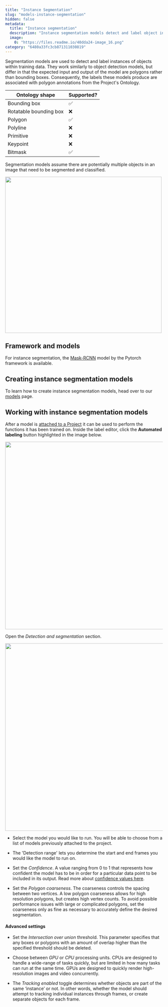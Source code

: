 ```yaml
---
title: "Instance Segmentation"
slug: "models-instance-segmentation"
hidden: false
metadata: 
  title: "Instance segmentation"
  description: "Instance segmentation models detect and label object instances using polygons. Learn with Encord how to create and use these models using Mask-RCNN with PyTorch framework."
  image: 
    0: "https://files.readme.io/40dda24-image_16.png"
category: "6480a33fc3cb871311030819"
---
```


Segmentation models are used to detect and label instances of objects within training data. They work similarly to object detection models, but differ in that the expected input and output of the model are polygons rather than bounding boxes. Consequently, the labels these models produce are associated with polygon annotations from the Project's Ontology.

| **Ontology shape**     | **Supported?** |
|------------------------|-------------------|
| Bounding box           | ✅                 | 
| Rotatable bounding box | ❌                 | 
| Polygon                | ✅                 |
| Polyline               | ❌                 | 
| Primitive              | ❌                 |
| Keypoint               | ❌                 | 
| Bitmask                | ✅                 | 

<Note>Segmentation models assume there are potentially multiple objects in an image that need to be segmented and classified. </Note>

<img src="https://storage.googleapis.com/docs-media.encord.com/static/img/Apollo/create-instance-segmentation.png" width="500" />

## Framework and models

For instance segmentation, the [Mask-RCNN](https://arxiv.org/abs/1703.06870) model by the Pytorch framework is available. 

## Creating instance segmentation models

To learn how to create instance segmentation models, head over to our [models](/platform-documentation/Annotate/models#creating-models) page.

## Working with instance segmentation models

After a model is [attached to a Project](/platform-documentation/Annotate/models#attaching-models-to-projects) it can be used to perform the functions it has been trained on. Inside the label editor, click the **Automated labeling** button highlighted in the image below. 

<div class="flex justify-center">
    <img src="https://storage.googleapis.com/docs-media.encord.com/static/img/Apollo/automated-labeling.png" width="600" />
</div>

Open the _Detection and segmentation_ section.

<div class="flex justify-center">
    <img src="https://storage.googleapis.com/docs-media.encord.com/static/img/Apollo/using-instance-segmentation.png" width="600" />
</div>

- Select the model you would like to run. You will be able to choose from a list of models previously attached to the project. 

- The 'Detection range' lets you determine the start and end frames you would like the model to run on. 

- Set the _Confidence_. A value ranging from 0 to 1 that represents how confident the model has to be in order for a particular data point to be included in its output. Read more about [confidence values here](/platform-documentation/Annotate/annotate-label-editor#confidence-score).

- Set the _Polygon coarseness_. The coarseness controls the spacing between two vertices. A low polygon coarseness allows for high resolution polygons, but creates high vertex counts. To avoid possible performance issues with large or complicated polygons, set the coarseness only as fine as necessary to accurately define the desired segmentation.

#### Advanced settings

- Set the _Intersection over union_ threshold. This parameter specifies that any boxes or polygons with an amount of overlap higher than the specified threshold should be deleted.

- Choose between _GPU_ or _CPU_ processing units. CPUs are designed to handle a wide-range of tasks quickly, but are limited in how many tasks can run at the same time. GPUs are designed to quickly render high-resolution images and video concurrently.

- The _Tracking enabled_ toggle determines whether objects are part of the same ‘instance’ or not. In other words, whether the model should attempt to tracking individual instances through frames, or create separate objects for each frame.